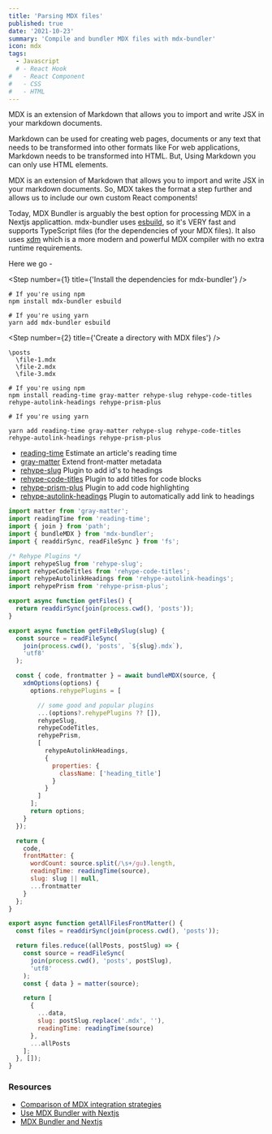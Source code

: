 ```yaml
---
title: 'Parsing MDX files'
published: true
date: '2021-10-23'
summary: 'Compile and bundler MDX files with mdx-bundler'
icon: mdx
tags:
  - Javascript
  # - React Hook
#   - React Component
#   - CSS
#   - HTML
---
```


MDX is an extension of Markdown that allows you to import and write JSX in your markdown documents.

Markdown can be used for creating web pages, documents or any text that needs to be transformed into other formats like For web applications, Markdown needs to be transformed into HTML. But, Using Markdown you can only use HTML elements.

MDX is an extension of Markdown that allows you to import and write JSX in your markdown documents. So, MDX takes the format a step further and allows us to include our own custom React components!

Today, MDX Bundler is arguably the best option for processing MDX in a Nextjs applicattion. mdx-bundler uses [esbuild](https://esbuild.github.io/), so it's VERY fast and supports TypeScript files (for the dependencies of your MDX files). It also uses [xdm](https://wooorm.com/xdm/) which is a more modern and powerful MDX compiler with no extra runtime requirements.

Here we go -

<Step number={1} title={'Install the dependencies for mdx-bundler'} />

<CodeBlock>

```bash:Terminal
# If you're using npm
npm install mdx-bundler esbuild

# If you're using yarn
yarn add mdx-bundler esbuild
```

</CodeBlock>

<Step number={2} title={'Create a directory with MDX files'} />

<CodeBlock>

```bash:Terminal
\posts
  \file-1.mdx
  \file-2.mdx
  \file-3.mdx
```

</CodeBlock>

<Step number={3} title='Install necessary Plugins' />

<CodeBlock>

```bash:Terminal
# If you're using npm
npm install reading-time gray-matter rehype-slug rehype-code-titles rehype-autolink-headings rehype-prism-plus

# If you're using yarn

yarn add reading-time gray-matter rehype-slug rehype-code-titles rehype-autolink-headings rehype-prism-plus

```

</CodeBlock>

- [reading-time](https://www.npmjs.com/package/reading-time) Estimate an article's reading time
- [gray-matter](https://www.npmjs.com/package/gray-matter/v/0.5.2) Extend front-matter metadata
- [rehype-slug](https://www.npmjs.com/package/rehype-slug) Plugin to add id's to headings
- [rehype-code-titles](https://github.com/rockchalkwushock/rehype-code-titles) Plugin to add titles for code blocks
- [rehype-prism-plus](https://www.npmjs.com/package/rehype-prism-plus/v/1.0.0) Plugin to add code highlighting
- [rehype-autolink-headings](https://www.npmjs.com/package/rehype-autolink-headings) Plugin to automatically add link to headings

<Step number={4} title='Parse all MDX files' />

<CodeBlock>

```Javascript:mdx.js
import matter from 'gray-matter';
import readingTime from 'reading-time';
import { join } from 'path';
import { bundleMDX } from 'mdx-bundler';
import { readdirSync, readFileSync } from 'fs';

/* Rehype Plugins */
import rehypeSlug from 'rehype-slug';
import rehypeCodeTitles from 'rehype-code-titles';
import rehypeAutolinkHeadings from 'rehype-autolink-headings';
import rehypePrism from 'rehype-prism-plus';

export async function getFiles() {
  return readdirSync(join(process.cwd(), 'posts'));
}

export async function getFileBySlug(slug) {
  const source = readFileSync(
    join(process.cwd(), 'posts', `${slug}.mdx`),
    'utf8'
  );

  const { code, frontmatter } = await bundleMDX(source, {
    xdmOptions(options) {
      options.rehypePlugins = [

        // some good and popular plugins
        ...(options?.rehypePlugins ?? []),
        rehypeSlug,
        rehypeCodeTitles,
        rehypePrism,
        [
          rehypeAutolinkHeadings,
          {
            properties: {
              className: ['heading_title']
            }
          }
        ]
      ];
      return options;
    }
  });

  return {
    code,
    frontMatter: {
      wordCount: source.split(/\s+/gu).length,
      readingTime: readingTime(source),
      slug: slug || null,
      ...frontmatter
    }
  };
}

export async function getAllFilesFrontMatter() {
  const files = readdirSync(join(process.cwd(), 'posts'));

  return files.reduce((allPosts, postSlug) => {
    const source = readFileSync(
      join(process.cwd(), 'posts', postSlug),
      'utf8'
    );
    const { data } = matter(source);

    return [
      {
        ...data,
        slug: postSlug.replace('.mdx', ''),
        readingTime: readingTime(source)
      },
      ...allPosts
    ];
  }, []);
}
```

</CodeBlock>

### Resources

- [Comparison of MDX integration strategies](https://dev.to/tylerlwsmith/quick-comparison-of-mdx-integration-strategies-with-next-js-1kcm)
- [Use MDX Bundler with Nextjs](https://dipeshwagle.com/blog/use-mdx-bundler-next-js)
- [MDX Bundler and Nextjs](https://www.iamyadav.com/blogs/use-mdx-bundler-with-next-js)
